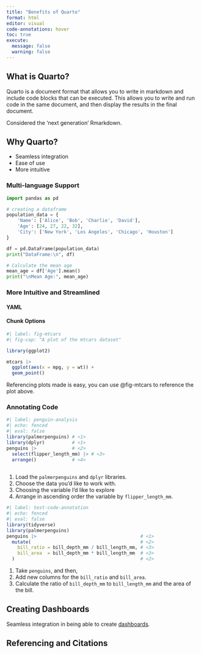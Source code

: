 ```yaml
---
title: "Benefits of Quarto"
format: html
editor: visual
code-annotations: hover
toc: true
execute:
  message: false
  warning: false
---
```


## What is Quarto?

Quarto is a document format that allows you to write in markdown and include code blocks that can be executed. This allows you to write and run code in the same document, and then display the results in the final document.

Considered the 'next generation' Rmarkdown.

## Why Quarto?

-   Seamless integration
-   Ease of use
-   More intuitive

### Multi-language Support

```python

import pandas as pd

# creating a dataframe
population_data = {
    'Name': ['Alice', 'Bob', 'Charlie', 'David'],
    'Age': [24, 27, 22, 32],
    'City': ['New York', 'Los Angeles', 'Chicago', 'Houston']
}

df = pd.DataFrame(population_data)
print("DataFrame:\n", df)

# Calculate the mean age
mean_age = df['Age'].mean()
print("\nMean Age:", mean_age)

```

### More Intuitive and Streamlined

#### YAML

#### Chunk Options

```r
#| label: fig-mtcars
#| fig-cap: "A plot of the mtcars dataset"

library(ggplot2)

mtcars |> 
  ggplot(aes(x = mpg, y = wt)) +
  geom_point()

```

Referencing plots made is easy, you can use @fig-mtcars to reference the plot above.

### Annotating Code

```r
#| label: penguin-analysis
#| echo: fenced
#| eval: false
library(palmerpenguins) # <1>
library(dplyr)          # <1>
penguins |>             # <2>
  select(flipper_length_mm) |> # <3>
  arrange()             # <4>
                  

```

1.  Load the `palmerpenguins` and `dplyr` libraries.
2.  Choose the data you'd like to work with.
3.  Choosing the variable I'd like to explore
4.  Arrange in ascending order the variable by `flipper_length_mm`.

```r
#| label: test-code-annotation
#| echo: fenced
#| eval: false
library(tidyverse)
library(palmerpenguins)
penguins |>                                      # <1>
  mutate(                                        # <2>
    bill_ratio = bill_depth_mm / bill_length_mm, # <3>
    bill_area  = bill_depth_mm * bill_length_mm  # <3>
  )                                              # <2>
```

1.  Take `penguins`, and then,
2.  Add new columns for the `bill_ratio` and `bill_area`.
3.  Calculate the ratio of `bill_depth_mm` to `bill_length_mm` and the area of the bill.

## Creating Dashboards

Seamless integration in being able to create [dashboards](https://grattan.github.io/school-ed-2025-primary-maths/).

## Referencing and Citations
